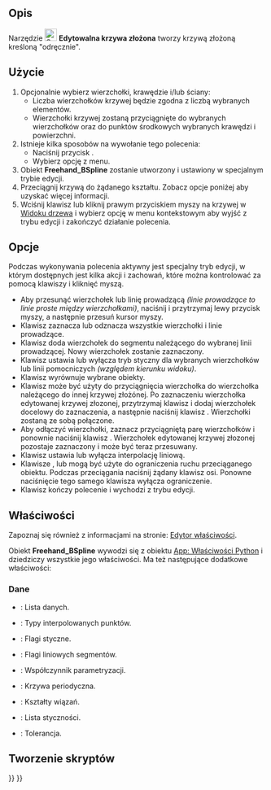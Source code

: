 <languages/>

{{Docnav/pl
|[[Curves_Line/pl|Linia]]
|[[Curves_MixedCurve/pl|MixedCurve]]
|[[Curves_Workbench/pl|środowisko pracy Krzywe]]
|IconL=Curves_Line.svg
|IconR=Curves_MixedCurve.svg
|IconC=Curves_workbench_icon.svg
}}

{{GuiCommand/pl
|Name=Curves EditableSpline
|Name/pl=Krzywe: Edytowalna krzywa złożona
|MenuLocation=Curves → Freehand BSpline
|Workbenches=[[Curves_Workbench/pl|Krzywe]]
}}

<span id="Description"></span>
==Opis==

Narzędzie [[Image:Curves_EditableSpline.svg|24px]] '''Edytowalna krzywa złożona''' tworzy krzywą złożoną kreśloną "odręcznie".

<span id="Usage"></span>
==Użycie==

# Opcjonalnie wybierz wierzchołki, krawędzie i/lub ściany:
#* Liczba wierzchołków krzywej będzie zgodna z liczbą wybranych elementów.
#* Wierzchołki krzywej zostaną przyciągnięte do wybranych wierzchołków oraz do punktów środkowych wybranych krawędzi i powierzchni.
# Istnieje kilka sposobów na wywołanie tego polecenia:
#* Naciśnij przycisk {{Button|[[Image:Curves_EditableSpline.svg|16px]] [[Curves_EditableSpline/pl|Freehand BSpline]]}}.
#* Wybierz opcję {{MenuCommand|Curves → [[Image:Curves_EditableSpline.svg|16px]] Freehand BSpline}} z menu.
# Obiekt '''Freehand_BSpline''' zostanie utworzony i ustawiony w specjalnym trybie edycji.
# Przeciągnij krzywą do żądanego kształtu. Zobacz opcje poniżej aby uzyskać więcej informacji.
# Wciśnij klawisz {{KEY|Q}} lub kliknij prawym przyciskiem myszy na krzywej w [[Tree_view/pl|Widoku drzewa]] i wybierz opcję {{MenuCommand|Finish editing}} w menu kontekstowym aby wyjść z trybu edycji i zakończyć działanie polecenia.

<span id="Options"></span>
==Opcje==

Podczas wykonywania polecenia aktywny jest specjalny tryb edycji, w którym dostępnych jest kilka akcji i zachowań, które można kontrolować za pomocą klawiszy i kliknięć myszą.

* Aby przesunąć wierzchołek lub linię prowadzącą ''(linie prowadzące to linie proste między wierzchołkami)'', naciśnij i przytrzymaj lewy przycisk myszy, a następnie przesuń kursor myszy.
* Klawisz {{KEY|A}} zaznacza lub odznacza wszystkie wierzchołki i linie prowadzące.
* Klawisz {{KEY|I}} doda wierzchołek do segmentu należącego do wybranej linii prowadzącej. Nowy wierzchołek zostanie zaznaczony.
* Klawisz {{KEY|T}} ustawia lub wyłącza tryb styczny dla wybranych wierzchołków lub linii pomocniczych ''(względem kierunku widoku)''.
* Klawisz {{KEY|P}} wyrównuje wybrane obiekty.
* Klawisz {{KEY|S}} może być użyty do przyciągnięcia wierzchołka do wierzchołka należącego do innej krzywej złożónej. Po zaznaczeniu wierzchołka edytowanej krzywej złozonej, przytrzymaj klawisz {{KEY|Ctrl}} i dodaj wierzchołek docelowy do zaznaczenia, a następnie naciśnij klawisz {{KEY|S}}. Wierzchołki zostaną ze sobą połączone.
* Aby odłączyć wierzchołki, zaznacz przyciągniętą parę wierzchołków i ponownie naciśnij klawisz {{KEY|S}}. Wierzchołek edytowanej krzywej złozonej pozostaje zaznaczony i może być teraz przesuwany.
* Klawisz {{KEY|L}} ustawia lub wyłącza interpolację liniową.
* Klawisze {{KEY|X}}, {{KEY|Y}} lub {{KEY|Z}} mogą być użyte do ograniczenia ruchu przeciąganego obiektu. Podczas przeciągania naciśnij żądany klawisz osi. Ponowne naciśnięcie tego samego klawisza wyłącza ograniczenie.
* Klawisz {{KEY|Q}} kończy polecenie i wychodzi z trybu edycji.

<span id="Properties"></span>
==Właściwości==

Zapoznaj się również z informacjami na stronie: [[Property_editor/pl|Edytor właściwości]].

<div class="mw-translate-fuzzy">
Obiekt '''Freehand_BSpline''' wywodzi się z obiektu [[App_FeaturePython/pl|App: Właściwości Python]] i dziedziczy wszystkie jego właściwości.  Ma też następujące dodatkowe właściwości:
</div>

<span id="Data"></span>
===Dane===

{{TitleProperty|Profil}}

* {{PropertyData|Data|VectorList}}: Lista danych.
* {{PropertyData|Data Type|IntegerList}}: Typy interpolowanych punktów.
* {{PropertyData|Flags|BoolList}}: Flagi styczne.
* {{PropertyData|Linear Segments|BoolList}}: Flagi liniowych segmentów.
* {{PropertyData|Parametrization|FloatConstraint}}: Współczynnik parametryzacji.
* {{PropertyData|Periodic|Bool}}: Krzywa periodyczna.
* {{PropertyData|Support|LinkSubList}}: Kształty wiązań.
* {{PropertyData|Tangents|VectorList}}: Lista styczności.
* {{PropertyData|Tolerance|Float}}: Tolerancja.

<span id="Scripting"></span>
==Tworzenie skryptów==


{{Docnav/pl
|[[Curves_Line/pl|Linia]]
|[[Curves_MixedCurve/pl|MixedCurve]]
|[[Curves_Workbench/pl|środowisko pracy Krzywe]]
|IconL=Curves_Line.svg
|IconR=Curves_MixedCurve.svg
|IconC=Curves_workbench_icon.svg
}}

{{Curves Tools navi{{#translation:}}}}
{{Userdocnavi{{#translation:}}}}